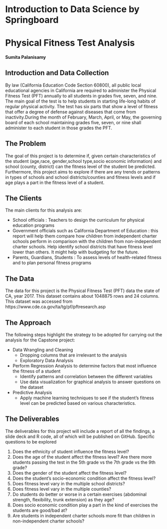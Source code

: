 

# Introduction to Data Science by Springboard
# Physical Fitness Test Analysis 
#### Sumita Palanisamy

## Introduction and Data Collection

By law (California Education Code Section 60800), all public local educational agencies in California are required to administer the Physical Fitness Test (PFT) annually to all students in grades five, seven, and nine. The main goal of the test is to help students in starting life-long habits of regular physical activity.
The test has six parts that show a level of fitness that offer a degree of defense against diseases that come from inactivity.During the month of February, March, April, or May, the governing board of each school maintaining grades five, seven, or nine shall administer to each student in those grades the PFT.

## The Problem

The goal of this project is to determine if, given certain characteristics of the student (age,race, gender,school type,socio economic information) and school (county, district) can the fitness level of the student be predicted. Furthermore, this project aims to explore if there are any trends or patterns in types of schools and school districts/counties and fitness levels and if age plays a part in the fitness level of a student.

## The Clients

The main clients for this analysis are:

*	School officials : Teachers to design the curriculum for physical education programs
*	Government officials such as California Department of Education : this report will help them compare how children from  independent charter schools perform in comparison with the children from non-independent charter schools. Help identify school districts that have fitness level lower than others. It might help with budgeting for the future.
*	Parents, Guardians, Students : To assess levels of health-related fitness and to plan personal fitness programs

## The Data

The data for this project is the Physical Fitness Test  (PFT) data the state of CA, year 2017. This dataset contains about 1048875 rows and 24 columns. This dataset was accessed from https://www.cde.ca.gov/ta/tg/pf/pftresearch.asp 

## The Approach
The following steps highlight the strategy to be adopted for carrying out the analysis for the Capstone project:

*	Data Wrangling and Cleaning
    +  Dropping columns that are irrelevant to the analysis
    +  Exploratory Data Analysis
*	Perform Regression Analysis to determine factors that most influence the fitness of a student
    +  Identify patterns and correlation between the different variables
    +  Use data visualization for graphical analysis to answer questions on the dataset
*	Predictive Analysis
    +  Apply machine learning techniques to see if the student’s fitness level can be predicted based on various characteristics.

## The Deliverables

The deliverables for this project will include a report of all the findings, a slide deck and R code, all of which will be published on GitHub.
Specific questions to be explored

1.	Does the ethnicity of student influence the fitness level?
2.	Does the age of the student affect the fitness level? Are there more students passing the test in the 5th grade vs the 7th grade vs the 9th grade?
3.	Does the gender of the student affect the fitness level?
4.	Does the student's socio-economic condition affect the fitness level?
5.	Does fitness level vary in the multiple school districts?
6.	Does fitness level vary in the multiple counties?
7.	Do students do better or worse in a certain exercises (abdominal strength, flexibility, trunk extension) as they age?
8.	Does socio economic condition play a part in the kind of exercises the students are good/bad at?
9.	Are students in independent charter schools more fit than children in non-independent charter schools?

